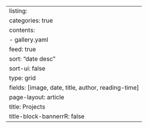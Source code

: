---
listing:
  categories: true
  contents:
  - gallery.yaml
  feed: true
  sort: "date desc"
  sort-ui: false
  type: grid
  fields: [image, date, title, author, reading-time]
page-layout: article
title: Projects
title-block-bannerrR: false
---